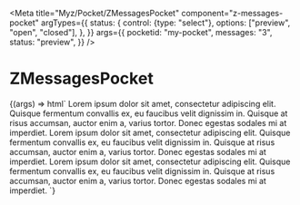 
<Meta
  title="Myz/Pocket/ZMessagesPocket"
  component="z-messages-pocket"
  argTypes={{
    status: {
      control: {type: "select"},
      options: ["preview", "open", "closed"],
    },
  }}
  args={{
    pocketid: "my-pocket",
    messages: "3",
    status: "preview",
  }}
/>

# ZMessagesPocket

<Canvas>
  <Story name="ZMessagesPocket">
    {(args) => html`
      <z-messages-pocket
        pocketid="${args.pocketid}"
        messages="${args.messages}"
        status="${args.status}"
      >
        <z-pocket-message>
          Lorem ipsum dolor sit amet, consectetur adipiscing elit. Quisque fermentum convallis ex, eu faucibus velit
          dignissim in. Quisque at risus accumsan, auctor enim a, varius tortor. Donec egestas sodales mi at imperdiet.
        </z-pocket-message>
        <z-pocket-message>
          Lorem ipsum dolor sit amet, consectetur adipiscing elit. Quisque fermentum convallis ex, eu faucibus velit
          dignissim in. Quisque at risus accumsan, auctor enim a, varius tortor. Donec egestas sodales mi at imperdiet.
        </z-pocket-message>
        <z-pocket-message>
          Lorem ipsum dolor sit amet, consectetur adipiscing elit. Quisque fermentum convallis ex, eu faucibus velit
          dignissim in. Quisque at risus accumsan, auctor enim a, varius tortor. Donec egestas sodales mi at imperdiet.
        </z-pocket-message>
      </z-messages-pocket>
    `}
  </Story>
</Canvas>

<ArgsTable of="z-messages-pocket" />

